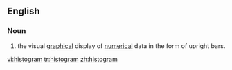 ==English==
{{wikipedia}}
===Noun===
{{en-noun}}

# the visual [[graphical]] display of [[numerical]] data in the form of upright bars.

[[vi:histogram]]
[[tr:histogram]]
[[zh:histogram]]